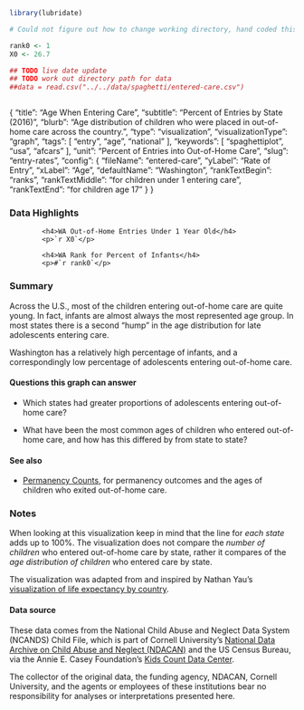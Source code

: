 ```r

library(lubridate)

# Could not figure out how to change working directory, hand coded this :(

rank0 <- 1
X0 <- 26.7

## TODO live date update
## TODO work out directory path for data
##data = read.csv("../../data/spaghetti/entered-care.csv")



```
{
    "title": "Age When Entering Care",
    "subtitle": "Percent of Entries by State (2016)",
    "blurb": "Age distribution of children who were placed in out-of-home care across the country.",
    "type": "visualization",
    "visualizationType": "graph",
    "tags": [
        "entry",
        "age",
        "national"
    ],
    "keywords": [
        "spaghettiplot",
        "usa",
        "afcars"
    ],
    "unit": "Percent of Entries into Out-of-Home Care",
    "slug": "entry-rates",
    "config": {
        "fileName": "entered-care",
        "yLabel": "Rate of Entry",
        "xLabel": "Age",
        "defaultName": "Washington",
        "rankTextBegin": "ranks",
        "rankTextMiddle": "for children under 1 entering care",
        "rankTextEnd": "for children age 17"
    }
}

### Data Highlights

<div class="stat">
            <h4>WA Out-of-Home Entries Under 1 Year Old</h4>
            <p>`r X0`</p>
</div>

<div class="stat">
            <h4>WA Rank for Percent of Infants</h4>
            <p>#`r rank0`</p>
</div>

### Summary

Across the U.S., most of the children entering out-of-home care are quite young. In fact, infants are almost always the most represented age group. In most states there is a second "hump" in the age distribution for late adolescents  entering care. 

Washington has a relatively high percentage of infants, and a correspondingly low percentage of adolescents entering out-of-home care. 

#### Questions this graph can answer

- Which states had greater proportions of adolescents entering out-of-home care?

- What have been the most common ages of children who entered out-of-home care, and how has this differed by from state to state?

#### See also

- [Permanency Counts](https://portal.cssat.org/visualizations/permanency-counts), for permanency outcomes and the ages of children who exited out-of-home care.

### Notes

When looking at this visualization keep in mind that the line for *each state* adds up to 100%. The visualization does not compare the *number of children* who entered out-of-home care by state, rather it compares of the *age distribution of children* who entered care by state.

The visualization was adapted from and inspired by Nathan Yau's [visualization of life expectancy by country](http://projects.flowingdata.com/life-expectancy/).

#### Data source

These data comes from the
National Child Abuse and Neglect Data System (NCANDS) Child File, which is part of
Cornell University's [National Data Archive on Child Abuse and Neglect (NDACAN)](https://bctr.cornell.edu/projects/national-data-archive-on-child-abuse-and-neglect/)
and the US Census Bureau,
via the Annie E. Casey Foundation's [Kids Count Data Center](http://datacenter.kidscount.org/).

The collector of the original data, the funding agency, NDACAN, Cornell University, and the agents or employees of these institutions bear no responsibility for analyses or interpretations presented here.



